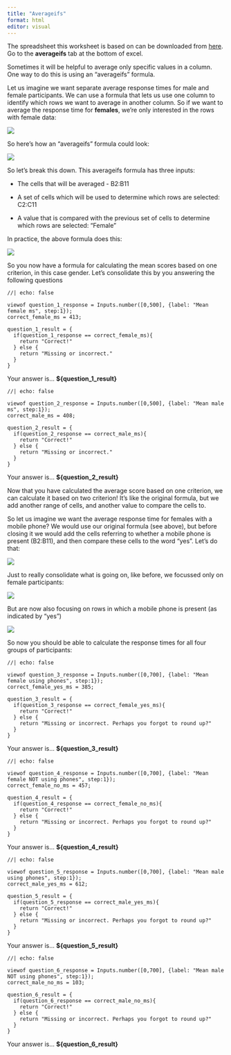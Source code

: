```yaml
---
title: "Averageifs"
format: html
editor: visual
---
```


The spreadsheet this worksheet is based on can be downloaded from [here](Excel_Workshop.xlsx). Go to the **averageifs** tab at the bottom of excel.

Sometimes it will be helpful to average only specific values in a column. One way to do this is using an "averageifs" formula.

Let us imagine we want separate average response times for male and female participants. We can use a formula that lets us use one column to identify which rows we want to average in another column. So if we want to average the response time for **females**, we're only interested in the rows with female data:

![](selectedRTs.png)

So here's how an "averageifs" formula could look:

![](averageIfs.png)

So let's break this down. This averageifs formula has three inputs:

-   The cells that will be averaged - B2:B11

-   A set of cells which will be used to determine which rows are selected: C2:C11

-   A value that is compared with the previous set of cells to determine which rows are selected: "Female"

In practice, the above formula does this:

![](averageIfsEffect.png)

So you now have a formula for calculating the mean scores based on one criterion, in this case gender. Let's consolidate this by you answering the following questions

```ojs
//| echo: false

viewof question_1_response = Inputs.number([0,500], {label: "Mean female ms", step:1});
correct_female_ms = 413;

question_1_result = { 
  if(question_1_response == correct_female_ms){
    return "Correct!"
  } else {
    return "Missing or incorrect."
  } 
}
```

Your answer is... **\${question_1_result}**

```ojs
//| echo: false

viewof question_2_response = Inputs.number([0,500], {label: "Mean male ms", step:1});
correct_male_ms = 408;

question_2_result = { 
  if(question_2_response == correct_male_ms){
    return "Correct!"
  } else {
    return "Missing or incorrect."
  } 
}
```

Your answer is... **\${question_2_result}**

Now that you have calculated the average score based on one criterion, we can calculate it based on two criterion! It's like the original formula, but we add another range of cells, and another value to compare the cells to.

So let us imagine we want the average response time for females with a mobile phone? We would use our original formula (see above), but before closing it we would add the cells referring to whether a mobile phone is present (B2:B11), and then compare these cells to the word "yes". Let's do that:

![](averageIfs2.png)

Just to really consolidate what is going on, like before, we focussed only on female participants:

![](averageIfsEffect.png)

But are now also focusing on rows in which a mobile phone is present (as indicated by "yes")

![](averageIfs2Effect.png)

So now you should be able to calculate the response times for all four groups of participants:

```ojs
//| echo: false

viewof question_3_response = Inputs.number([0,700], {label: "Mean female using phones", step:1});
correct_female_yes_ms = 385;

question_3_result = { 
  if(question_3_response == correct_female_yes_ms){
    return "Correct!"
  } else {
    return "Missing or incorrect. Perhaps you forgot to round up?"
  } 
}
```

Your answer is... **\${question_3_result}**

```ojs
//| echo: false

viewof question_4_response = Inputs.number([0,700], {label: "Mean female NOT using phones", step:1});
correct_female_no_ms = 457;

question_4_result = { 
  if(question_4_response == correct_female_no_ms){
    return "Correct!"
  } else {
    return "Missing or incorrect. Perhaps you forgot to round up?"
  } 
}
```

Your answer is... **\${question_4_result}**

```ojs
//| echo: false

viewof question_5_response = Inputs.number([0,700], {label: "Mean male using phones", step:1});
correct_male_yes_ms = 612;

question_5_result = { 
  if(question_5_response == correct_male_yes_ms){
    return "Correct!"
  } else {
    return "Missing or incorrect. Perhaps you forgot to round up?"
  } 
}
```

Your answer is... **\${question_5_result}**

```ojs
//| echo: false

viewof question_6_response = Inputs.number([0,700], {label: "Mean male NOT using phones", step:1});
correct_male_no_ms = 103;

question_6_result = { 
  if(question_6_response == correct_male_no_ms){
    return "Correct!"
  } else {
    return "Missing or incorrect. Perhaps you forgot to round up?"
  } 
}
```

Your answer is... **\${question_6_result}**
